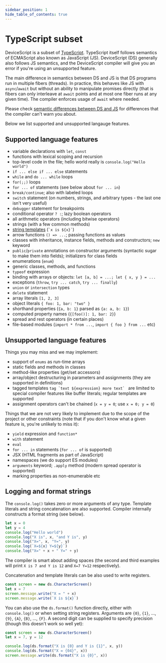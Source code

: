 ```yaml
---
sidebar_position: 1
hide_table_of_contents: true
---
```


# TypeScript subset

DeviceScript is a subset of [TypeScript](https://www.typescriptlang.org).
TypeScript itself follows semantics of ECMAScript also known as JavaScript (JS).
DeviceScript (DS) generally also follows JS semantics, and the DeviceScript compiler
will give you an error if you're using an unsupported feature.

The main difference in semantics between DS and JS is that DS programs run in multiple fibers (threads).
In practice, this behaves like JS with `async`/`await` but without an ability to manipulate promises directly
(that is fibers can only interleave at `await` points and at most one fiber runs at any given time).
The compiler enforces usage of `await` where needed.

Please check [semantic differences between DS and JS](/language/ds-vs-js) for differences
that the compiler can't warn you about.

Below we list supported and unsupported langauge features.

## Supported language features

* variable declarations with `let`, `const`
* functions with lexical scoping and recursion
* top-level code in the file; hello world really is `console.log("Hello world")`
* `if ... else if ... else` statements
* `while` and `do ... while` loops
* `for(;;)` loops
* `for ... of` statements (see below about `for ... in`)
* `break/continue`; also with labeled loops
* `switch` statement (on numbers, strings, and arbitrary types - the last one isn't very useful)
* `debugger` statement for breakpoints
* conditional operator `? :`; lazy boolean operators
* all arithmetic operators (including bitwise operators)
* strings (with a few common methods)
* [string templates](https://developer.mozilla.org/en-US/docs/Web/JavaScript/Reference/Template_literals) (`` `x is ${x}` ``)
* arrow functions `() => ...`; passing functions as values
* classes with inheritance, instance fields, methods and constructors; `new` keyword
* `public`/`private` annotations on constructor arguments (syntactic sugar to make them into fields); initializers for class fields
* enumerations (`enum`)
* generic classes, methods, and functions
* `typeof` expression
* binding with arrays or objects: `let [a, b] = ...; let { x, y } = ...`
* exceptions (`throw`, `try ... catch`, `try ... finally`)
* `union` or `intersection` types
* `delete` statement
* array literals `[1, 2, 3]`
* object literals `{ foo: 1, bar: "two" }`
* shorthand properties (`{a, b: 1}` parsed as `{a: a, b: 1}`)
* computed property names (`{[foo()]: 1, bar: 2}`)
* spread and rest operators (in certain places)
* file-based modules (`import * from ...`, `import { foo } from ...` etc)

## Unsupported language features

Things you may miss and we may implement:

* support of `enums` as run-time arrays
* static fields and methods in classes
* method-like properties (get/set accessors)
* array/object destructuring in parameters and assignments (they are supported in definitions)
* tagged templates ``tag `text ${expression} more text` `` are limited to special compiler features
  like buffer literals; regular templates are supported
* assignment operators can't be chained (`x = y = 0`; use `x = 0; y = 0`)

Things that we are not very likely to implement due to the scope of the project
or other constraints (note that if you don't know what a given feature is, you're
unlikely to miss it):

* `yield` expression and ``function*``
* `with` statement
* `eval`
* `for ... in` statements (`for ... of` is supported)
* JSX (HTML fragments as part of JavaScript)
* namespaces (we do support ES modules)
* `arguments` keyword; `.apply` method (modern spread operator is supported)
* marking properties as non-enumerable etc

## Logging and format strings

The `console.log()` takes zero or more arguments of any type.
Template literals and string concatenation are also supported.
Compiler internally constructs a format string (see below).

```ts
let x = 0
let y = 4
console.log("Hello world")
console.log("X is", x, "and Y is", y)
console.log("X=", x, "Y=", y)
console.log(`X=${x} Y=${y}`)
console.log("X=" + x + " Y=" + y)
```

The compiler is smart about adding spaces (the second and third examples will print `X is 7 and Y is 12`
and `X=7 Y=12` respectively).

Concatenation and template literals can be also used to write registers.

```ts skip
const screen = new ds.CharacterScreen()
let x = 7
screen.message.write("X = " + x)
screen.message.write(`X is ${x}`)
```

You can also use the `ds.format()` function directly, either with `console.log()` or
when setting string registers.
Arguments are `{0}`, `{1}`, ..., `{9}`, `{A}`, `{B}`, ..., `{F}`.
A second digit can be supplied to specify precision (though this doesn't work so well yet):

```ts skip
const screen = new ds.CharacterScreen()
let x = 7, y = 12

console.log(ds.format("X is {0} and Y is {1}", x, y))
console.log(ds.format("X = {04}", x))
screen.message.write(ds.format("X is {0}", x))
```
